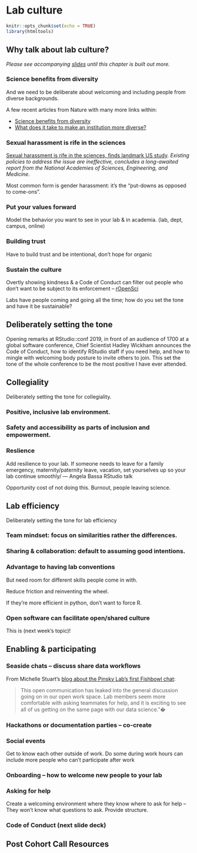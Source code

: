 # Lab culture {#lab-culture} 

```r
knitr::opts_chunk$set(echo = TRUE)
library(htmltools)
```

<!--- 
TO Add

J. Gill: how to be a good advisor https://mobile.twitter.com/MattHHolden/status/1100033766053924864?s=19

Lou Woodley: happy, productive teams: 
https://twitter.com/LouWoodley/status/1131227839527837696


Diversity, Equity, and Inclusion. Readings: 

- [Black Bodies, Green Spaces](https://www.nytimes.com/2019/06/15/opinion/sunday/black-bodies-green-spaces.html) by Tiya Miles, New York Times
- [The Disciplines Where No Black People Earn Ph.D.s](https://www.theatlantic.com/education/archive/2019/04/lack-of-black-doctoral-students/587413/) Adam Harris, The Atlantic
- [The realities of being a black birdwatcher](https://www.cnn.com/2020/05/27/us/birdwatching-black-christian-cooper/index.html)
- [Scientists push against barriers to diversity in the field sciences](https://www.sciencemag.org/careers/2020/03/scientists-push-against-barriers-diversity-field-sciences) John Pickrell, Science

--->


## Why talk about lab culture?

*Please see accompanying [slides](https://docs.google.com/presentation/d/1QlzV7wjP20GoLwpwUmEfBb_y4AuZnJgU_foI564FhXo/edit?usp=sharing) until this chapter is built out more.*

### Science benefits from diversity

And we need to be deliberate about welcoming and including people from diverse backgrounds.  

A few recent articles from Nature with many more links within: 

- [Science benefits from diversity](https://www.nature.com/articles/d41586-018-05326-3)
- [What does it take to make an institution more diverse?](https://www.nature.com/articles/d41586-018-05317-4)

### Sexual harassment is rife in the sciences 

[Sexual harassment is rife in the sciences, finds landmark US study](https://www.nature.com/articles/d41586-018-05404-6). *Existing policies to address the issue are ineffective, concludes a long-awaited report from the National Academies of Sciences, Engineering, and Medicine.*

Most common form is gender harassment: it's the “put-downs as opposed to come-ons”.

### Put your values forward

Model the behavior you want to see in your lab & in academia. (lab, dept, campus, online)

### Building trust 

Have to build trust and be intentional, don’t hope for organic

### Sustain the culture

Overtly showing kindness & a Code of Conduct can filter out people who don’t want to be subject to its enforcement – [rOpenSci](https://ropensci.org/blog/2016/12/21/commcallv12-review-coc/)

Labs have people coming and going all the time; how do you set the tone and have it be sustainable?


## Deliberately setting the tone 

Opening remarks at RStudio::conf 2019, in front of an audience of 1700 at a global software conference, Chief Scientist Hadley Wickham announces the Code of Conduct, how to identify RStudio staff if you need help, and how to mingle with welcoming body posture to invite others to join. This set the tone of the whole conference to be the most positive I have ever attended.

## Collegiality

Deliberately setting the tone for collegiality.

### Positive, inclusive lab environment.

### Safety and accessibility as parts of inclusion and empowerment.

### Reslience

Add resilience to your lab. If someone needs to leave for a family emergency, maternity/paternity leave, vacation, set yourselves up so your lab continue smoothly/ — Angela Bassa RStudio talk

Opportunity cost of not doing this. Burnout, people leaving science. 

<!--- Panel: hp: in academia there is only one thing, and it's being smart --->

## Lab efficiency 

Deliberately setting the tone for lab efficiency 

### Team mindset: focus on similarities rather the differences. 

### Sharing & collaboration: default to assuming good intentions.

### Advantage to having lab conventions 

But need room for different skills people come in with. 

Reduce friction and reinventing the wheel.

If they’re more efficient in python, don’t want to force R.

### Open software can facilitate open/shared culture 

This is (next week’s topic)!

## Enabling & participating

### Seaside chats – discuss share data workflows

From Michelle Stuart's [blog about the Pinsky Lab's first Fishbowl chat](http://pinsky.marine.rutgers.edu/fishbowl-chat-1/): 

> This open communication has leaked into the general discussion going on  in our open work space. Lab members seem more comfortable with asking  teammates for help, and it is exciting to see all of us getting on the same page with our data science."�

### Hackathons or documentation parties – co-create

### Social events 

Get to know each other outside of work. Do some during work hours can include more people who can't participate after work

### Onboarding – how to welcome new people to your lab

### Asking for help

Create a welcoming environment where they know where to ask for help – They won't know what questions to ask. Provide structure. 

### Code of Conduct (next slide deck)  

<!--- 
Further reading
https://laderast.github.io/psych_safety/#18
--->

## Post Cohort Call Resources

